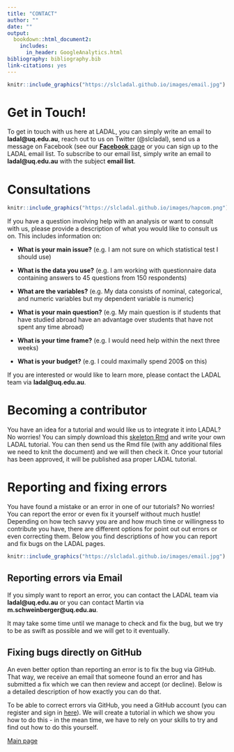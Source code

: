 ```yaml
---
title: "CONTACT"
author: ""
date: ""
output:
  bookdown::html_document2: 
    includes:
      in_header: GoogleAnalytics.html
bibliography: bibliography.bib
link-citations: yes
---
```


<!--html_preserve-->
<!-- Global site tag (gtag.js) - Google Analytics -->
<script async src="https://www.googletagmanager.com/gtag/js?id=UA-130562131-1"></script>
<script>
  window.dataLayer = window.dataLayer || [];
  function gtag(){dataLayer.push(arguments);}
  gtag('js', new Date());

  gtag('config', 'UA-130562131-1');
</script>
<!--/html_preserve-->

```r
knitr::include_graphics("https://slcladal.github.io/images/email.jpg")
```

# Get in Touch!{-}

To get in touch with us here at LADAL, you can simply write an email to **ladal\@uq.edu.au**, reach out to us on Twitter (\@slcladal), send us a message on Facebook (see our  [**Facebook** page](https://www.facebook.com/profile.php?id=100073328753218) or you can sign up to the LADAL email list. To subscribe to our email list,  simply write an email to **ladal@uq.edu.au** with the subject **email list**.

 

# Consultations{-}


```r
knitr::include_graphics("https://slcladal.github.io/images/hapcom.png")
```

If you have a question involving help with an analysis or want to consult with us, please provide a description of what you would like to consult us on. This includes information on:

+ **What is your main issue?** (e.g. I am not sure on which statistical test I should use)

+ **What is the data you use?** (e.g. I am working with questionnaire data containing answers to 45 questions from 150 respondents)

+ **What are the variables?** (e.g. My data consists of nominal, categorical, and numeric variables but my dependent variable is numeric)

+ **What is your main question?** (e.g. My main question is if students that have studied abroad have an advantage over students that have not spent any time abroad)

+ **What is your time frame?** (e.g. I would need help within the next three weeks)

+ **What is your budget?** (e.g. I could maximally spend 200$ on this)

If you are interested or would like to learn more, please contact the LADAL team via **ladal\@uq.edu.au**. 



# Becoming a contributor{-}


You have an idea for a tutorial and would like us to integrate it into LADAL? No worries! You can simply download this [skeleton Rmd](https://slcladal.github.io/base.Rmd) and write your own LADAL tutorial. You can then send us the Rmd file (with any additional files we need to knit the document) and we will then check it. Once your tutorial has been approved, it will be published asa proper LADAL tutorial. 



# Reporting and fixing errors{-}


You have found a mistake or an error in one of our tutorials? No worries! You can report the error or even fix it yourself without much hustle!  Depending on how tech savvy you are and how much time or willingness to contribute you have, there are different options for point out out errors or even correcting them. Below you find descriptions of how you can report and fix bugs on the LADAL pages.



```r
knitr::include_graphics("https://slcladal.github.io/images/email.jpg")
```

## Reporting errors via Email{-}

If you simply want to report an error, you can contact the LADAL team via **ladal\@uq.edu.au** or you can contact Martin via **m.schweinberger\@uq.edu.au**. 

It may take some time until we manage to check and fix the bug, but we try to be as swift as possible and we will get to it eventually. 

## Fixing bugs directly on GitHub{-}

An even better option than reporting an error is to fix the bug via GitHub. That way, we receive an email that someone found an error and has submitted a fix which we can then review and accept (or decline). Below is a detailed description of how exactly you can do that.

To be able to correct errors via GitHub, you need a GitHub account (you can register and sign in [here](https://github.com/)). We will create a tutorial in which we show you how to do this - in the mean time, we have to rely on your skills to try and find out how to do this yourself.



[Main page](https://slcladal.github.io/index.html)


